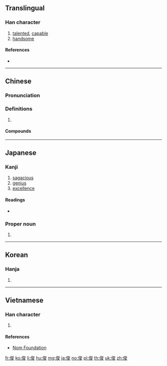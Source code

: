 {{also|儁}}
==Translingual==

===Han character===
{{Han char|rn=9|rad=人|as=07|sn=9|four=23247|canj=OICE|ids=⿰亻夋}}

# [[talented]], [[capable]]
# [[handsome]]

====References====
* {{Han ref|kx=0104.150|dkj=00674|dj=0220.140|hdz=10168.040|uh=4FCA|ud=20426|bh=AB54|bd=43860}}

----

==Chinese==
{{zh-forms}}

===Pronunciation===
{{zh-pron
|m=jùn
|c=zeon3
|mc=y
|oc=y
|ma=y
|cat=
}}

===Definitions===
{{zh-hanzi}}

# {{rfdef|zh}}

====Compounds====
{{zh-der|不學長俊|丰神俊美|來俊臣|俊乂|俊俏|俊俏風流|俊偉|俊傑|俊刮|俊器|俊士|俊龐兒|俊彥|俊德|俊拔|俊敏|俊材|俊民|俊爽|俊眼修眉|俊秀|俊美|俊茂|俊逸|俊遊|俊邁|俊雅|俊髦|俊鶻|八俊|國俊|奇俊|寒俊|少年才俊|忍俊不禁|怪俊的|才俊|擦俊藥|旁求俊彥|清俊|清新俊逸|清麗俊逸|爽俊|發俊科|翩然俊雅|英俊|英才俊偉|裴少俊|豪俊|賢俊|長俊|風流俊俏|髦俊}}

----

==Japanese==

===Kanji===
{{ja-kanji|grade=c|rs=人07}}

# [[sagacious]]
# [[genius]]
# [[excellence]]

====Readings====
* {{ja-readings|on=[[しゅん]] (shun)|kun=[[すぐれる]] (sugureru)|nanori=[[とし]] (toshi)}}

===Proper noun===
{{ja-pos|しゅん|proper}}

# {{given name|male|lang=ja|sort=しゅん}}

----

==Korean==

===Hanja===
{{ko-hanja|hangeul=준|rv=jun|mr=chun}}

# {{defn|lang=ko|sort=人07}}

----

==Vietnamese==

===Han character===
{{vi-hantu|[[tuấn]], [[hữu]]|rs=人07}}

# {{defn|lang=vi|sort=人07}}

====References====
* [http://nomfoundation.org/common/nom_details.php?codepoint=4fca Nom Foundation]

[[fr:俊]]
[[ko:俊]]
[[li:俊]]
[[hu:俊]]
[[mg:俊]]
[[ja:俊]]
[[no:俊]]
[[pl:俊]]
[[th:俊]]
[[uk:俊]]
[[zh:俊]]